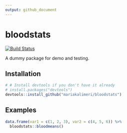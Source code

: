 ```yaml
---
output: github_document
---
```


<!-- README.md is generated from README.Rmd. Please edit that file -->

# bloodstats

[![Build Status](https://travis-ci.org/mariakalimeri/bloodstats.svg?branch=master)](https://travis-ci.org/mariakalimeri/bloodstats)

A dummy package for demo and testing. 

## Installation

```r
# # Install devtools if you don't have it already
# install.packages("devtools")
devtools::install_github("mariakalimeri/bloodstats")
```


## Examples

```r
data.frame(var1 = c(1, 2, 3), var2 = c(4, 5, 6)) %>%
  bloodstats::bloodmeans()
 ```
